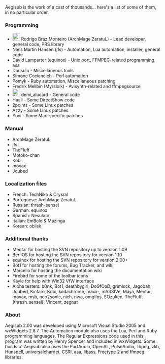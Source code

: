 Aegisub is the work of a cast of thousands... here's a list of some of them, in no particular order.

===Programming===
*[[Image:Flag_of_Brazil.gif|24px]] Rodrigo Braz Monteiro (ArchMage ZeratuL) - Lead developer, general code, PRS library
*Niels Martin Hansen (jfs) - Automation, Lua automation, installer, general code
*David Lamparter (equinox) - Unix port, FFMPEG-related programming, asa
*Dansolo - Miscellaneous tools
*Simone Cociancich - Perl automation
*Pomyk - Ruby automation, Miscellaneous patching
*Fredrik Mellbin (Myrsloik) - Avisynth-related and ffmpegsource
*[[Image:Flag_of_Brazil.gif|24px]] demi_alucard - General code
*Haali - Some DirectShow code
*2points - Some Linux patches
*Azzy - Some Linux patches
*Yuvi - Some Mac-specific patches

===Manual===
*ArchMage ZeratuL
*jfs
*TheFluff
*Motoko-chan
*Kobi
*movax
*Jcubed

===Localization files===
*French: TechNiko & Crysral
*Portuguese: ArchMage ZeratuL
*Russian: thrash-sensei
*German: equinox
*Spanish: Nesukun
*Italian: EmBolo & Mazinga
*Korean: oblisk

===Additional thanks===
*Mentar for hosting the SVN repository up to version 1.09
*BerliOS for hosting the SVN repository for version 1.10
*equinox for hosting the SVN repository for version 2.00+
*Bot1 for hosting the forums, Bug Tracker, and wiki
*Marcello for hosting the documentation wiki
*Firebird for some of the toolbar icons
*Kayle for help with Win32 VfW interface
*Alpha testers: b0nk, Bot1, deathbygirl, DoGfOoD, grimlock, Jagobah, Jcubed, Kintaro, Kobi, kodachrome, maxx-, mASSIVe, Maya, Mentar, movax, msb, neo2sonic, nich, nwa, omgifos, SOzuken, TheFluff, ]thrash_sensei[, Vincent, zegnat 

===About===
Aegisub 2.00 was developed using Microsoft Visual Studio 2005 and wxWidgets 2.8.7. The Automation module also uses the Lua, Perl and Ruby programming languages. The Regular Expressions code used in this program was written by Henry Spencer and included in wxWidgets. Some builds of Aegisub also uses the PortAudio, OpenAL, PulseAudio, libpng, zlib, Hunspell, universalchardet, CSRI, asa, libass, Freetype 2 and ffmpeg libraries.